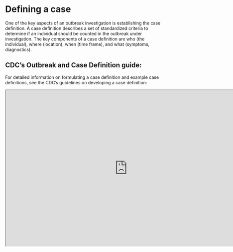 
# Defining a case

One of the key aspects of an outbreak investigation is establishing the case definition. 
A case definition describes a set of standardized criteria to determine if an individual should be counted in the outbreak under investigation. 
The key components of a case definition are who (the individual), where (location), when (time frame), and what (symptoms, diagnostics).


## CDC's Outbreak and Case Definition guide:
For detailed information on formulating a case definition and example case definitions, see the CDC's guidelines on developing a case definition:
```{=html}
<iframe width="780" height="500" src="https://www.cdc.gov/urdo/php/surveillance/outbreak-case-definitions.html" title="CDC Case definition"></iframe>
```
